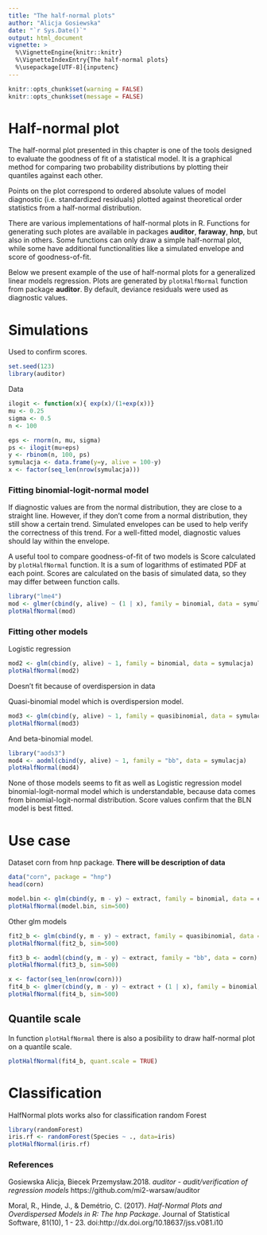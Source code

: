 ```yaml
---
title: "The half-normal plots"
author: "Alicja Gosiewska"
date: "`r Sys.Date()`"
output: html_document
vignette: >
  %\VignetteEngine{knitr::knitr}
  %\VignetteIndexEntry{The half-normal plots}
  %\usepackage[UTF-8]{inputenc}
---
```



```r
knitr::opts_chunk$set(warning = FALSE)
knitr::opts_chunk$set(message = FALSE)
```

# Half-normal plot


The half-normal plot presented in this chapter is one of the tools designed to evaluate the goodness of fit of a statistical model. It is a graphical method for comparing two probability distributions by plotting their quantiles against each other.

Points on the plot correspond to ordered absolute values of model diagnostic (i.e. standardized residuals) plotted against theoretical order statistics from a half-normal distribution.

There are various implementations of half-normal plots in R. Functions for generating such plotes are available in packages **auditor**, **faraway**, **hnp**, but also in others.
Some functions can only draw a simple half-normal plot, while some have additional functionalities like a simulated envelope and score of goodness-of-fit. 

Below we present example of the use of half-normal plots for a generalized linear models regression. 
Plots are generated by `plotHalfNormal` function from package **auditor**.
By default, deviance residuals were used as diagnostic values.

# Simulations

Used to confirm scores.

```r
set.seed(123)
library(auditor)
```

Data 

```r
ilogit <- function(x){ exp(x)/(1+exp(x))}
mu <- 0.25
sigma <- 0.5
n <- 100

eps <- rnorm(n, mu, sigma)  
ps <- ilogit(mu+eps)
y <- rbinom(n, 100, ps)
symulacja <- data.frame(y=y, alive = 100-y)
x <- factor(seq_len(nrow(symulacja)))
```

### Fitting binomial-logit-normal model

If diagnostic values are from the normal distribution, they are close to a straight line. 
However, if they don't come from a normal distribution, they still show a certain trend. Simulated envelopes can be used to help verify the correctness of this trend.
For a well-fitted model, diagnostic values should lay within the envelope.

A useful tool to compare goodness-of-fit of two models is Score calculated by `plotHalfNormal` function. It is a sum of logarithms of estimated PDF at each point. Scores are calculated on the basis of simulated data, so they may differ between function calls.

```r
library("lme4")
mod <- glmer(cbind(y, alive) ~ (1 | x), family = binomial, data = symulacja)
plotHalfNormal(mod)
```

### Fitting other models

Logistic regression
```r
mod2 <- glm(cbind(y, alive) ~ 1, family = binomial, data = symulacja)
plotHalfNormal(mod2)
```
Doesn't fit because of overdispersion in data

Quasi-binomial model which is overdispersion model.
```r
mod3 <- glm(cbind(y, alive) ~ 1, family = quasibinomial, data = symulacja)
plotHalfNormal(mod3)
```

And beta-binomial model.
```r
library("aods3")
mod4 <- aodml(cbind(y, alive) ~ 1, family = "bb", data = symulacja)
plotHalfNormal(mod4)
```

None of those models seems to fit as well as Logistic regression model binomial-logit-normal model which is understandable, because data comes from binomial-logit-normal distribution. Score values confirm that the BLN model is best fitted.

# Use case

Dataset corn from hnp package. **There will be description of data**

```r
data("corn", package = "hnp")
head(corn)
```


```r
model.bin <- glm(cbind(y, m - y) ~ extract, family = binomial, data = corn)
plotHalfNormal(model.bin, sim=500)
```

Other glm models
```r
fit2_b <- glm(cbind(y, m - y) ~ extract, family = quasibinomial, data = corn)
plotHalfNormal(fit2_b, sim=500)
```

```r
fit3_b <- aodml(cbind(y, m - y) ~ extract, family = "bb", data = corn)
plotHalfNormal(fit3_b, sim=500)
```

```r
x <- factor(seq_len(nrow(corn)))
fit4_b <- glmer(cbind(y, m - y) ~ extract + (1 | x), family = binomial, data = corn)
plotHalfNormal(fit4_b, sim=500)
```


## Quantile scale
In function `plotHalfNormal` there is also a posibility to draw half-normal plot on a quantile scale.
```r
plotHalfNormal(fit4_b, quant.scale = TRUE)
```


# Classification

HalfNormal plots works also for classification random Forest

```r
library(randomForest)
iris.rf <- randomForest(Species ~ ., data=iris)
plotHalfNormal(iris.rf)
```



### References

Gosiewska Alicja, Biecek Przemysław.2018. *auditor - audit/verification of regression models* https://github.com/mi2-warsaw/auditor

Moral, R., Hinde, J., & Demétrio, C. (2017). *Half-Normal Plots and Overdispersed Models in R: The hnp Package*. Journal of Statistical Software, 81(10), 1 - 23. doi:http://dx.doi.org/10.18637/jss.v081.i10
